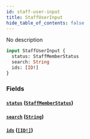```yaml
---
id: staff-user-input
title: StaffUserInput
hide_table_of_contents: false
---
```


No description

```graphql
input StaffUserInput {
  status: StaffMemberStatus
  search: String
  ids: [ID!]
}
```

### Fields

#### [`status`](#) ([`StaffMemberStatus`](../../../developer/api-reference/enums/staff-member-status))

#### [`search`](#) ([`String`](../../../developer/api-reference/scalars/string))

#### [`ids`](#) ([`[ID!]`](../../../developer/api-reference/scalars/id))
